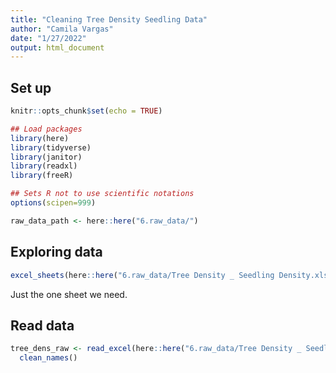 ```yaml
---
title: "Cleaning Tree Density Seedling Data"
author: "Camila Vargas"
date: "1/27/2022"
output: html_document
---
```


## Set up

```r
knitr::opts_chunk$set(echo = TRUE)

## Load packages
library(here)
library(tidyverse)
library(janitor)
library(readxl)
library(freeR)

## Sets R not to use scientific notations
options(scipen=999) 

raw_data_path <- here::here("6.raw_data/")
```

## Exploring data
```r

excel_sheets(here::here("6.raw_data/Tree Density _ Seedling Density.xlsx"))

```

Just the one sheet we need.

## Read data
```r
tree_dens_raw <- read_excel(here::here("6.raw_data/Tree Density _ Seedling Density.xlsx")) %>% 
  clean_names()
```



